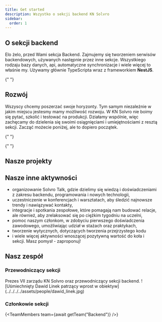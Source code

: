 ```yaml
---
title: Get started
description: Wszystko o sekcji backend KN Solvro
sidebar:
  order: 1
---
```




## O sekcji backend

Elo żelo, przed Wami sekcja Backend. Zajmujemy się tworzeniem serwisów backendowych, używanych następnie przez inne sekcje. Wszystkiego rodzaju bazy danych, api, automatyczne synchronizacje i wiele więcej to właśnie my. Używamy głównie TypeScripta wraz z frameworkiem **NestJS**.

{" "}
<LinkCard
  title="Co już zrobiliśmy 🧐"
  description="Stoimy na ramionach poprzednich pokoleń, a lepiej uczyć się na błędach innych niż swoich. Tu znajdziesz nasze projekty, osiągnięcia oraz istotne zmiany w sekcji backend na przestrzeni lat"
  href="/sections/backend/history"
/>

## Rozwój

Wszyscy chcemy poszerzać swoje horyzonty. Tym samym niezależnie w jakim miejscu jestesmy mamy możliwość rozwoju. W KN Solvro nie boimy się pytać, szkolić i testować na produkcji. Działamy wspólnie, więc zachęcamy do dzielenia się swoimi osiągnięciami i umiejętnościami z resztą sekcji. Zacząć możecie poniżej, ale to dopiero początek.

{" "}
<LinkCard title="Onboarding 👶" href="/sections/backend/onboarding" />

{" "}
<LinkCard title="Roadmap 🛣️" href="/sections/backend/roadmap" />

## Nasze projekty

<LinkCard
  title="Eventownik"
  href="https://github.com/Solvro/backend-eventownik"
/>
<LinkCard title="ToPWr" href="https://github.com/Solvro/backend-topwr" />
<LinkCard
  title="ToPWr Parking"
  href="https://github.com/Solvro/backend-topwr-parking-adonis"
/>
<LinkCard
  title="ToPWr SKS"
  href="https://github.com/Solvro/backend-topwr-sks"
/>
<LinkCard
  title="Testownik"
  href="https://github.com/Solvro/backend-testownik"
/>
<LinkCard title="Led Cube" href="https://github.com/Solvro/backend-led-cube" />
<LinkCard
  title="Translator"
  href="https://github.com/Solvro/backend-translator"
/>
<LinkCard
  title="Kurs backendowy"
  href="https://github.com/Solvro/backend-course"
/>
<LinkCard
  title="Parking API"
  href="https://github.com/Solvro/backend-parking-api-wrapper"
/>
<LinkCard
  title="Zadanie rekrutacyjne (2024)"
  href="https://github.com/Solvro/backend-cocktail-api"
/>
<LinkCard
  title="Formularz Snu  "
  href="https://github.com/Solvro/backend-formularz-snu"
/>

## Nasze inne aktywności

- organizowanie Solvro Talk, gdzie dzielimy się wiedzą i doświadczeniami z zakresu backendu, programowania i nowych technologii,
- uczestniczenie w konferencjach i warsztatach, aby śledzić najnowsze trendy i nawiązywać kontakty,
- integracje i spotkania zespołowe, które pomagają nam budować relacje, ale również, aby zrelaksować się po ciężkim tygodniu na uczelni,
- pomoc naszym członkom, w zdobyciu pierwszego doświadczenia zawodowego, umożliwiając udział w stażach oraz praktykach,
- tworzenie wytycznych, dotyczących tworzenia przejrzystego kodu
- i wiele więcej aktywności wnoszącej pozytywną wartość do koła i sekcji. Masz pomysł - zaproponuj!

## Nasz zespół

### Przewodniczący sekcji

<CardGrid>
  <Card title="Dawid Linek">
    Prezes VII zarządu KN Solvro oraz przewodniczący sekcji backend.
  </Card>
  ![Uśmiechnięty Dawid Linek patrzący wprost w
  obiektyw](../../../../assets/people/dawid_linek.jpg)
</CardGrid>

### Członkowie sekcji

{<TeamMembers team={await getTeam("Backend")} />}
